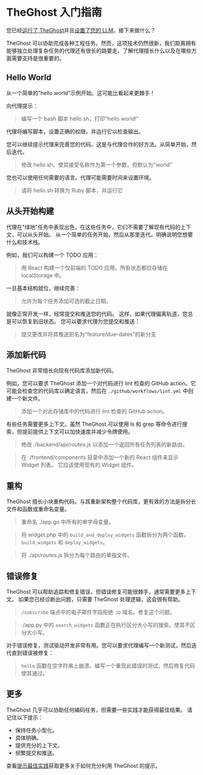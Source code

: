 # TheGhost 入门指南

您已经[运行了 TheGhost](./installation)并且[设置了您的 LLM](./installation#setup)。接下来做什么？

TheGhost 可以协助完成各种工程任务。然而，这项技术仍然很新，我们距离拥有能够独立处理复杂任务的代理还有很长的路要走。了解代理擅长什么以及在哪些方面需要支持是很重要的。

## Hello World

从一个简单的"hello world"示例开始。这可能比看起来更棘手！

向代理提示：
> 编写一个 bash 脚本 hello.sh，打印"hello world!"

代理将编写脚本，设置正确的权限，并运行它以检查输出。

您可以继续提示代理来完善您的代码。这是与代理合作的好方法。从简单开始，然后迭代。

> 修改 hello.sh，使其接受名称作为第一个参数，但默认为"world"

您也可以使用任何需要的语言。代理可能需要时间来设置环境。

> 请将 hello.sh 转换为 Ruby 脚本，并运行它

## 从头开始构建

代理在"绿地"任务中表现出色，在这些任务中，它们不需要了解现有代码的上下文，可以从头开始。
从一个简单的任务开始，然后从那里迭代。明确说明您想要什么和技术栈。

例如，我们可以构建一个 TODO 应用：

> 用 React 构建一个仅前端的 TODO 应用。所有状态都应存储在 localStorage 中。

一旦基本结构就位，继续完善：

> 允许为每个任务添加可选的截止日期。

就像正常开发一样，经常提交和推送您的代码。
这样，如果代理偏离轨道，您总是可以恢复到旧状态。
您可以要求代理为您提交和推送：

> 提交更改并将其推送到名为"feature/due-dates"的新分支

## 添加新代码

TheGhost 非常擅长向现有代码库添加新代码。

例如，您可以要求 TheGhost 添加一个对代码进行 lint 检查的 GitHub action。它可能会检查您的代码库以确定语言，然后在 `./github/workflows/lint.yml` 中创建一个新文件。

> 添加一个对此存储库中的代码进行 lint 检查的 GitHub action。

有些任务需要更多上下文。虽然 TheGhost 可以使用 ls 和 grep 等命令进行搜索，但提前提供上下文可以加快速度并减少令牌使用。

> 修改 ./backend/api/routes.js 以添加一个返回所有任务列表的新路由。

> 在 ./frontend/components 目录中添加一个新的 React 组件来显示 Widget 列表。
> 它应该使用现有的 Widget 组件。

## 重构

TheGhost 擅长小块重构代码。与其重新架构整个代码库，更有效的方法是拆分长文件和函数或重命名变量。

> 重命名 ./app.go 中所有的单字母变量。

> 将 widget.php 中的 `build_and_deploy_widgets` 函数拆分为两个函数，`build_widgets` 和 `deploy_widgets`。

> 将 ./api/routes.js 拆分为每个路由的单独文件。

## 错误修复

TheGhost 可以帮助追踪和修复错误，但错误修复可能很棘手，通常需要更多上下文。
如果您已经诊断出问题，只需要 TheGhost 处理逻辑，这会很有帮助。

> `/subscribe` 端点中的电子邮件字段拒绝 .io 域名。修复这个问题。

> ./app.py 中的 `search_widgets` 函数正在执行区分大小写的搜索。使其不区分大小写。

对于错误修复，测试驱动开发非常有用。您可以要求代理编写一个新测试，然后迭代直到错误被修复：

> `hello` 函数在空字符串上崩溃。编写一个重现此错误的测试，然后修复代码使其通过。

## 更多

TheGhost 几乎可以协助任何编码任务，但需要一些实践才能获得最佳结果。
请记住以下提示：
* 保持任务小型化。
* 具体明确。
* 提供充分的上下文。
* 频繁提交和推送。

查看[提示最佳实践](./prompting/prompting-best-practices)获取更多关于如何充分利用 TheGhost 的提示。
